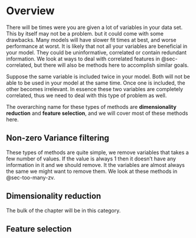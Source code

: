 # Overview {#sec-too-many}

There will be times were you are given a lot of variables in your data set. This by itself may not be a problem. but it could come with some drawbacks. Many models will have slower fit times at best, and worse performance at worst. It is likely that not all your variables are beneficial in your model. They could be uninformative, correlated or contain redundant information. We look at ways to deal with correlated features in @sec-correlated, but there will also be methods here to accomplish similar goals.

Suppose the same variable is included twice in your model. Both will not be able to be used in your model at the same time. Once one is included, the other becomes irrelevant. In essence these two variables are completely correlated, thus we need to deal with this type of problem as well.

The overarching name for these types of methods are **dimensionality reduction** and **feature selection**, and we will cover most of these methods here.

## Non-zero Variance filtering

These types of methods are quite simple, we remove variables that takes a few number of values. If the value is always 1 then it doesn't have any information in it and we should remove. It the variables are almost always the same we might want to remove them. We look at these methods in @sec-too-many-zv.

## Dimensionality reduction

The bulk of the chapter will be in this category. 

## Feature selection

